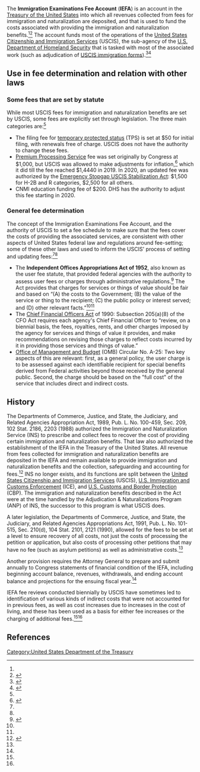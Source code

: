 {{Short description|Account in the Treasury of the United States}}
The '''Immigration Examinations Fee Account''' ('''IEFA''') is an account in the [[United States Department of the Treasury|Treasury of the United States]] into which all revenues collected from fees for immigration and naturalization are deposited, and that is used to fund the costs associated with providing the immigration and naturalization benefits.<ref name=iefa-adjustment-proposal-2001/><ref name=usc-8>{{cite web|url = https://www.govinfo.gov/content/pkg/USCODE-2019-title8/html/USCODE-2019-title8-chap12-subchapII-partIX-sec1356.htm|title = §1356. Disposition of moneys collected under the provisions of this subchapter|accessdate = December 19, 2021}}</ref> The account funds most of the operations of the [[United States Citizenship and Immigration Services]] (USCIS), the sub-agency of the [[U.S. Department of Homeland Security]] that is tasked with most of the associated work (such as adjudication of [[USCIS immigration forms]]).<ref name=iefa-fee-review-2020>{{cite web|url = https://www.aila.org/File/Related/20073100c.pdf|title = Immigration Examinations Fee Account Fee Review Supporting Documentation with Addendum|date = May 1, 2020|accessdate = December 19, 2021|publisher = United States Citizenship and Immigration Services}}</ref><ref name=dhs-uscis-review-2020>{{cite web|url = https://www.dhs.gov/sites/default/files/publications/19_0318_MGMT_CBJ-Citizenship-Immigration-Services_0.pdf|title = Department of Homeland Security United States Citizenship and Immigration Services Budget Overview|accessdate = December 19, 2021}}</ref>

== Use in fee determination and relation with other laws ==

=== Some fees that are set by statute ===

While most USCIS fees for immigration and naturalization benefits are set by USCIS, some fees are explicitly set through legislation. The three main categories are:<ref name=iefa-fee-review-2020/>

* The filing fee for [[temporary protected status]] (TPS) is set at $50 for initial filing, with renewals free of charge. USCIS does not have the authority to change these fees.
* [[Premium Processing Service]] fee was set originally by Congress at $1,000, but USCIS was allowed to make adjustments for inflation,<ref name=oig-report>{{cite web|url = https://oig.justice.gov/reports/INS/a0314/final.pdf|title = Audit Report: Immigration and Naturalization Service's Premium Processing Program|date = February 1, 2003|accessdate = December 19, 2021|publisher = United States Department of Justice Office of the Inspector General Audit Division}}</ref> which it did till the fee reached $1,4440 in 2019. In 2020, an updated fee was authorized by the [[Emergency Stopgap USCIS Stabilization Act]]: $1,500 for H-2B and R categories, $2,500 for all others.
* CNMI education funding fee of $200. DHS has the authority to adjust this fee starting in 2020.

=== General fee determination ===
The concept of the Immigration Examinations Fee Account, and the authority of USCIS to set a fee schedule to make sure that the fees cover the costs of providing the associated services, are consistent with other aspects of United States federal law and regulations around fee-setting; some of these other laws and used to inform the USCIS' process of setting and updating fees:<ref name=iefa-adjustment-proposal-2001/><ref name=iefa-fee-review-2020/>

* The '''Independent Offices Appropriations Act of 1952''', also known as the user fee statute, that provided federal agencies with the authority to assess user fees or charges through administrative regulations.<ref name=ballotpedia>{{cite web|url = https://ballotpedia.org/Independent_Offices_Appropriations_Act_of_1952|title = Independent Offices Appropriations Act of 1952|accessdate = December 19, 2021}}</ref> The Act provides that charges for services or things of value should be fair and based on “(A) the costs to the Government; (B) the value of the service or thing to the recipient; (C) the public policy or interest served; and (D) other relevant facts.”<ref name=ballotpedia/><ref name=iefa-adjustment-proposal-2001/>
* The [[Chief Financial Officers Act]] of 1990: Subsection 205(a)(8) of the CFO Act requires each agency's Chief Financial Officer to “review, on a biennial basis, the fees, royalties, rents, and other charges imposed by the agency for services and things of value it provides, and make recommendations on revising those charges to reflect costs incurred by it in providing those services and things of value.”
* [[Office of Management and Budget]] (OMB) Circular No. A-25: Two key aspects of this are relevant: first, as a general policy, the user charge is to be assessed against each identifiable recipient for special benefits derived from Federal activities beyond those received by the general public. Second, the charge should be based on the "full cost" of the service that includes direct and indirect costs.

== History ==

The Departments of Commerce, Justice, and State, the Judiciary, and Related Agencies Appropriation Act, 1989, Pub. L. No. 100-459, Sec. 209, 102 Stat. 2186, 2203 (1988) authorized the Immigration and Naturalization Service (INS) to prescribe and collect fees to recover the cost of providing certain immigration and naturalization benefits. That law also authorized the establishment of the IEFA in the Treasury of the United States. All revenue from fees collected for immigration and naturalization benefits are deposited in the IEFA and remain available to provide immigration and naturalization benefits and the collection, safeguarding and accounting for fees.<ref name=iefa-adjustment-proposal-2001>{{cite web|url = https://www.federalregister.gov/documents/2001/08/08/01-19875/adjustment-of-certain-fees-of-the-immigration-examinations-fee-account|title = Adjustment of Certain Fees of the Immigration Examinations Fee Account|date = August 8, 2001|accessdate = December 19, 2021|publisher = Federal Register}}</ref> INS no longer exists, and its functions are split between the [[United States Citizenship and Immigration Services]] (USCIS), [[U.S. Immigration and Customs Enforcement]] (ICE), and [[U.S. Customs and Border Protection]] (CBP). The immigration and naturalization benefits described in the Act were at the time handled by the Adjudication & Naturalizations Program (ANP) of INS, the successor to this program is what USCIS does.

A later legislation, the Departments of Commerce, Justice, and State, the Judiciary, and Related Agencies Appropriations Act, 1991, Pub. L. No. 101-515, Sec. 210(d), 104 Stat. 2101, 2121 (1990), allowed for the fees to be set at a level to ensure recovery of all costs, not just the costs of processing the petition or application, but also costs of processing other petitions that may have no fee (such as asylum petitions) as well as administrative costs.<ref name=iefa-adjustment-proposal-2001/>

Another provision requires the Attorney General to prepare and submit annually to Congress statements of financial condition of the IEFA, including beginning account balance, revenues, withdrawals, and ending account balance and projections for the ensuing fiscal year.<ref name=usc-8/>

IEFA fee reviews conducted biennially by USCIS have sometimes led to identification of various kinds of indirect costs that were not accounted for in previous fees, as well as cost increases due to increases in the cost of living, and these has been used as a basis for either fee increases or the charging of additional fees.<ref name=iefa-adjustment-proposal-2001/><ref name=iefa-fee-review-2020/>

== References ==

{{reflist|30em}}

[[Category:United States Department of the Treasury]]
